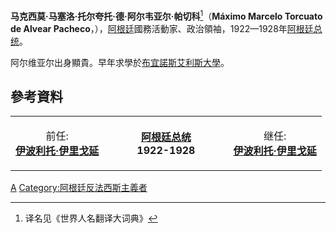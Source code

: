 {{infobox officeholder
| name = 马塞洛·托尔夸托·德·阿尔韦亚尔
| image = MTAlvear-1922.jpg
| image_size = 150px
| office = [[阿根廷总统|阿根廷总统]]
| term_start = 1922年10月12日
| term_end = 1928年10月12日
| predecessor = [[伊波利托·伊里戈延|伊波利托·伊里戈延]]
| successor = [[伊波利托·伊里戈延|伊波利托·伊里戈延]]
| vicepresident = |[[埃尔皮迪奥·冈萨雷斯|埃尔皮迪奥·冈萨雷斯]](Elpidio González)
| birth_date = {{birth date|1868|10|04}}
| birth_place = {{ARG}}[[布宜诺斯艾利斯|布宜诺斯艾利斯]]
| death_date = {{death date and age|1942|03|23|1868|10|04}}
| death_place = {{ARG}}[[布宜诺斯艾利斯|布宜诺斯艾利斯]][[唐托尔夸托|唐托尔夸托]]
| occupation = [[律师|律师]]
| party = [[阿根廷激进党|阿根廷激进党]]
}}
'''马克西莫·马塞洛·托尔夸托·德·阿尔韦亚尔·帕切科'''<ref>译名见《世界人名翻译大词典》</ref>（'''Máximo Marcelo Torcuato de Alvear Pacheco'''，{{bd|1868年|10月4日|1942年|3月23日|catIdx=A}}），[[阿根廷|阿根廷]]國務活動家、政治領袖，1922—1928年[[阿根廷总统|阿根廷总统]]。

阿尔维亚尔出身顯貴。早年求學於[[布宜諾斯艾利斯大學|布宜諾斯艾利斯大學]]。

==參考資料==
{{Reflist}}

<center>

{| border ="2"
|-----
| width ="30%" align ="center" | 前任:<br>'''[[伊波利托·伊里戈延|伊波利托·伊里戈延]]'''
| width ="40%" align ="center" | '''[[阿根廷总统|阿根廷总统]]<br>1922-1928'''
| width ="30%" align ="center" | 继任:<br>'''[[伊波利托·伊里戈延|伊波利托·伊里戈延]]'''
|}
</center>

{{Authority control}}
[[Category:阿根廷總統|A]]
[[Category:阿根廷反法西斯主義者|Category:阿根廷反法西斯主義者]]